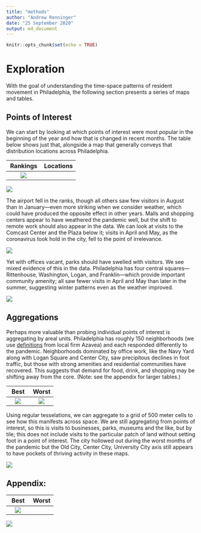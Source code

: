 ```yaml
---
title: "methods"
author: "Andrew Renninger"
date: "25 September 2020"
output: md_document
---
```


```r
knitr::opts_chunk$set(echo = TRUE)
```

# Exploration

With the goal of understanding the time-space patterns of resident movement in Philadelphia, the following section presents a series of maps and tables. 

## Points of Interest

We can start by looking at which points of interest were most popular in the beginning of the year and how that is changed in recent months. The table below shows just that, alongside a map that generally conveys that distribution locations across Philadelphia. 

 Rankings             |  Locations
:-------------------------:|:-------------------------:
![](https://raw.githubusercontent.com/asrenninger/philamonitor/master/viz/connections.png)|
![](https://raw.githubusercontent.com/asrenninger/philamonitor/master/viz/context.png) 

The airport fell in the ranks, though all others saw few visitors in August than in January—even more striking when we consider weather, which could have produced the opposite effect in other years. Malls and shopping centers appear to have weathered the pandemic well, but the shift to remote work should also appear in the data. We can look at visits to the Comcast Center and the Plaza below it; visits in April and May, as the coronavirus took hold in the city, fell to the point of irrelevance. 

![](https://raw.githubusercontent.com/asrenninger/philamonitor/master/viz/comcast.png)

Yet with offices vacant, parks should have swelled with visitors. We see mixed evidence of this in the data. Philadelphia has four central squares—Rittenhouse, Washington, Logan, and Franklin—which provide important community amenity; all saw fewer visits in April and May than later in the summer, suggesting winter patterns even as the weather improved.    

![](https://raw.githubusercontent.com/asrenninger/philamonitor/master/viz/parks.png)

## Aggregations

Perhaps more valuable than probing individual points of interest is aggregating by areal units. Philadelphia has roughly 150 neighborhoods (we use [definitions](https://github.com/azavea/geo-data/tree/master/Neighborhoods_Philadelphia) from local firm Azavea) and each responded differently to the pandemic. Neighborhoods dominated by office work, like the Navy Yard along with Logan Square and Center City, saw precipitous declines in foot traffic, but those with strong amenities and residential communities have recovered. This suggests that demand for food, drink, and shopping may be shifting away from the core. (Note: see the appendix for larger tables.)

Best             |  Worst
:-------------------------:|:-------------------------:
![](https://raw.githubusercontent.com/asrenninger/philamonitor/master/viz/top10.png)| ![](https://raw.githubusercontent.com/asrenninger/philamonitor/master/viz/bottom10.png)

Using regular tesselations, we can aggregate to a grid of 500 meter cells to see how this manifests across space. We are still aggregating from points of interest, so this is visits to businesses, parks, museums and the like, but by tile; this does not include visits to the particular patch of land without setting foot in a point of interest. The city hollowed out during the worst months of the pandemic but the Old City, Center City, University City axis still appears to have pockets of thriving activity in these maps.   

![](https://raw.githubusercontent.com/asrenninger/philamonitor/master/viz/grid.png)

## Appendix: 

 Best             |  Worst
:-------------------------:|:-------------------------:
![](https://raw.githubusercontent.com/asrenninger/philamonitor/master/viz/top20.png)|
![](https://raw.githubusercontent.com/asrenninger/philamonitor/master/viz/bottom20.png)



